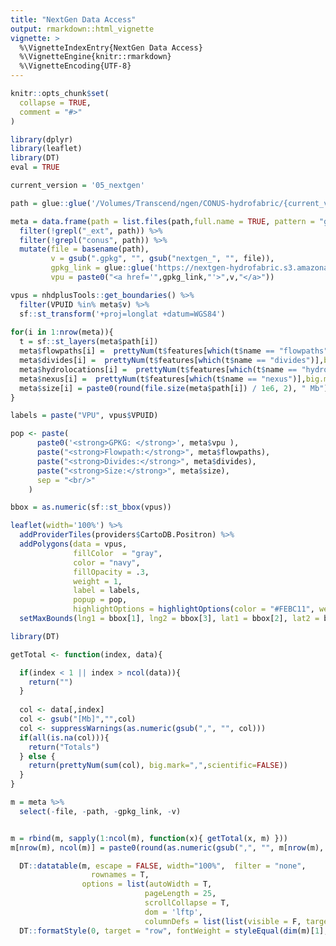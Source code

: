```yaml
---
title: "NextGen Data Access"
output: rmarkdown::html_vignette
vignette: >
  %\VignetteIndexEntry{NextGen Data Access}
  %\VignetteEngine{knitr::rmarkdown}
  %\VignetteEncoding{UTF-8}
---
```


```r
knitr::opts_chunk$set(
  collapse = TRUE,
  comment = "#>"
)

library(dplyr)
library(leaflet)
library(DT)
eval = TRUE

current_version = '05_nextgen'

path = glue::glue('/Volumes/Transcend/ngen/CONUS-hydrofabric/{current_version}')

meta = data.frame(path = list.files(path,full.name = TRUE, pattern = "gpkg$")) %>% 
  filter(!grepl("_ext", path)) %>% 
  filter(!grepl("conus", path)) %>% 
  mutate(file = basename(path),
         v = gsub(".gpkg", "", gsub("nextgen_", "", file)),
         gpkg_link = glue::glue('https://nextgen-hydrofabric.s3.amazonaws.com/{current_version}/nextgen_{v}.gpkg'),
         vpu = paste0("<a href='",gpkg_link,"'>",v,"</a>")) 

vpus = nhdplusTools::get_boundaries() %>%
  filter(VPUID %in% meta$v) %>% 
  sf::st_transform('+proj=longlat +datum=WGS84')
                  
for(i in 1:nrow(meta)){
  t = sf::st_layers(meta$path[i])
  meta$flowpaths[i] =  prettyNum(t$features[which(t$name == "flowpaths")],big.mark=",",scientific=FALSE)
  meta$divides[i] =  prettyNum(t$features[which(t$name == "divides")],big.mark=",",scientific=FALSE)
  meta$hydrolocations[i] =  prettyNum(t$features[which(t$name == "hydrolocations")],big.mark=",",scientific=FALSE)
  meta$nexus[i] =  prettyNum(t$features[which(t$name == "nexus")],big.mark=",",scientific=FALSE)
  meta$size[i] = paste0(round(file.size(meta$path[i]) / 1e6, 2), " Mb")
}

labels = paste("VPU", vpus$VPUID)

pop <- paste(
      paste0('<strong>GPKG: </strong>', meta$vpu ),
      paste("<strong>Flowpath:</strong>", meta$flowpaths),
      paste("<strong>Divides:</strong>", meta$divides),
      paste("<strong>Size:</strong>", meta$size),
      sep = "<br/>"
    )

bbox = as.numeric(sf::st_bbox(vpus))

```




```r

leaflet(width='100%') %>% 
  addProviderTiles(providers$CartoDB.Positron) %>% 
  addPolygons(data = vpus, 
              fillColor  = "gray", 
              color = "navy",
              fillOpacity = .3,
              weight = 1, 
              label = labels,
              popup = pop,
              highlightOptions = highlightOptions(color = "#FEBC11", weight = 5, bringToFront = FALSE, opacity = 1)) %>% 
  setMaxBounds(lng1 = bbox[1], lng2 = bbox[3], lat1 = bbox[2], lat2 = bbox[4])


```



```r
library(DT)

getTotal <- function(index, data){

  if(index < 1 || index > ncol(data)){
    return("")
  }  
  
  col <- data[,index]
  col <- gsub("[Mb]","",col)
  col <- suppressWarnings(as.numeric(gsub(",", "", col)))
  if(all(is.na(col))){
    return("Totals")
  } else {
    return(prettyNum(sum(col), big.mark=",",scientific=FALSE))
  }
}

m = meta %>% 
  select(-file, -path, -gpkg_link, -v) 


m = rbind(m, sapply(1:ncol(m), function(x){ getTotal(x, m) }))
m[nrow(m), ncol(m)] = paste0(round(as.numeric(gsub(",", "", m[nrow(m), ncol(m)])) / 1000, 2), " GB")

  DT::datatable(m, escape = FALSE, width="100%",  filter = "none", 
                  rownames = T,
                options = list(autoWidth = T, 
                              pageLength = 25, 
                              scrollCollapse = T,
                              dom = 'lftp',
                              columnDefs = list(list(visible = F, targets = 0)))) %>% 
  DT::formatStyle(0, target = "row", fontWeight = styleEqual(dim(m)[1], "bold"))

  

```